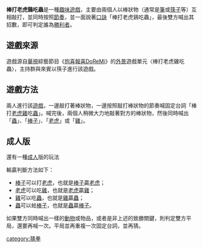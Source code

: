 '''棒打老虎鷄吃蟲'''是一種[[趣味遊戲|趣味遊戲]]，主要由兩個人以棒狀物（通常是[[筆|筆]]或[[筷子|筷子]]等）互相敲打，並同時按照[[節奏|節奏]]，並一面說著[[口訣|口訣]]「棒打老虎鷄吃蟲」，最後雙方喊出其招數，即可判定誰為[[勝利者|勝利者]]。

== 遊戲來源 ==
遊戲源自[[華視|華視]]綜藝節目《[[抱喜報喜DoReMi|抱喜報喜DoReMi]]》的[[外景|外景]]遊戲單元〈棒打老虎雞吃蟲〉，主持群與來賓以筷子進行該遊戲。

== 遊戲方法 ==
兩人進行該[[遊戲|遊戲]]，一邊敲打著棒狀物，一邊按照敲打棒狀物的節奏喊固定台詞「棒打[[老虎|老虎]][[雞|雞]]吃[[昆蟲綱|蟲]]」。喊完後，兩個人稍微大力地敲著對方的棒狀物，然後同時喊出「[[昆蟲綱|蟲]]」、「[[棒子|棒子]]」、「[[老虎|老虎]]」或「[[雞|雞]]」。

== 成人版 ==
還有一種[[成人|成人]]版的玩法

輸贏判斷方法如下：
*[[棒子|棒子]]可以打[[老虎|老虎]]，也就是[[棒子|棒子]]贏[[老虎|老虎]]；
*[[老虎|老虎]]可以吃[[雞|雞]]，也就是[[老虎|老虎]]贏[[雞|雞]]；
*[[雞|雞]]可以吃[[昆蟲綱|蟲]]，也就是[[雞|雞]]贏[[昆蟲綱|蟲]]；
*[[昆蟲綱|蟲]]可以蛀[[棒子|棒子]]，也就是[[昆蟲綱|蟲]]贏[[棒子|棒子]]。

如果雙方同時喊出一樣的[[動物|動物]]或物品，或者是非上述的致勝關鍵，則判定雙方平局，還要再喊一次。平局並再重複一次固定台詞，並再猜。

{{entertain-stub}}

[[category:猜拳|category:猜拳]]